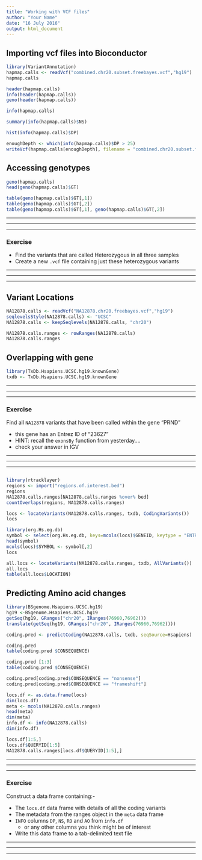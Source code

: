 ```yaml
---
title: "Working with VCF files"
author: "Your Name"
date: "16 July 2016"
output: html_document
---
```


## Importing vcf files into Bioconductor

```r
library(VariantAnnotation)
hapmap.calls <- readVcf("combined.chr20.subset.freebayes.vcf","hg19")
hapmap.calls
```

```r
header(hapmap.calls)
info(header(hapmap.calls))
geno(header(hapmap.calls))
```

```r
info(hapmap.calls)
```

```r
summary(info(hapmap.calls)$NS)
```


```r
hist(info(hapmap.calls)$DP)
```

```r
enoughDepth <- which(info(hapmap.calls)$DP > 25)
writeVcf(hapmap.calls[enoughDepth], filename = "combined.chr20.subset.freebayes.highDepth.vcf")
```


## Accessing genotypes


```r
geno(hapmap.calls)
head(geno(hapmap.calls)$GT)
```

```r
table(geno(hapmap.calls)$GT[,1])
table(geno(hapmap.calls)$GT[,2])
table(geno(hapmap.calls)$GT[,1], geno(hapmap.calls)$GT[,2])
```


******
******
******

### Exercise

- Find the variants that are called Heterozygous in all three samples
- Create a new `.vcf` file containing just these heterozygous variants

******
******
******




## Variant Locations

```r
NA12878.calls <- readVcf("NA12878.chr20.freebayes.vcf","hg19")
seqlevelsStyle(NA12878.calls) <- "UCSC"
NA12878.calls <- keepSeqlevels(NA12878.calls, "chr20")
```

```r
NA12878.calls.ranges <- rowRanges(NA12878.calls)
NA12878.calls.ranges 
```

## Overlapping with gene

```r
library(TxDb.Hsapiens.UCSC.hg19.knownGene)
txdb <- TxDb.Hsapiens.UCSC.hg19.knownGene
```


******
******
******

### Exercise

Find all `NA12878` variants that have been called within the gene "PRND"

- this gene has an Entrez ID of "23627"
- HINT: recall the `exonsBy` function from yesterday....
- check your answer in IGV

******
******
******

```r

```


```r
library(rtracklayer)
regions <- import("regions.of.interest.bed")
regions
NA12878.calls.ranges[NA12878.calls.ranges %over% bed]
countOverlaps(regions, NA12878.calls.ranges)
```



```r
locs <- locateVariants(NA12878.calls.ranges, txdb, CodingVariants())
locs
```

```r
library(org.Hs.eg.db)
symbol <- select(org.Hs.eg.db, keys=mcols(locs)$GENEID, keytype = "ENTREZID", columns="SYMBOL")
head(symbol)
mcols(locs)$SYMBOL <- symbol[,2]
locs
```

```r
all.locs <- locateVariants(NA12878.calls.ranges, txdb, AllVariants())
all.locs
table(all.locs$LOCATION)
```

## Predicting Amino acid changes

```r
library(BSgenome.Hsapiens.UCSC.hg19)
hg19 <-BSgenome.Hsapiens.UCSC.hg19
getSeq(hg19, GRanges("chr20", IRanges(76960,76962)))
translate(getSeq(hg19, GRanges("chr20", IRanges(76960,76962))))
```


```r
coding.pred <- predictCoding(NA12878.calls, txdb, seqSource=Hsapiens)
```



```r
coding.pred 
table(coding.pred $CONSEQUENCE)
```

```r
coding.pred [1:3]
table(coding.pred $CONSEQUENCE)
```


```r
coding.pred[coding.pred$CONSEQUENCE == "nonsense"]
coding.pred[coding.pred$CONSEQUENCE == "frameshift"]
```



```r
locs.df <- as.data.frame(locs)
dim(locs.df)
meta <- mcols(NA12878.calls.ranges)
head(meta)
dim(meta)
info.df <- info(NA12878.calls)
dim(info.df)
```

```r
locs.df[1:5,]
locs.df$QUERYID[1:5]
NA12878.calls.ranges[locs.df$QUERYID[1:5],]
```


******
******
******

### Exercise

Construct a data frame containing:-

- The `locs.df` data frame with details of all the coding variants
- The metadata from the ranges object in the `meta` data frame
- `INFO` columns `DP`, `NS`, `RO` and `AO` from `info.df`
    + or any other columns you think might be of interest
- Write this data frame to a tab-delimited text file



******
******
******


```r

```

